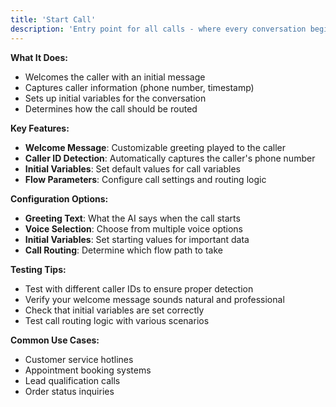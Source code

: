```yaml
---
title: 'Start Call'
description: 'Entry point for all calls - where every conversation begins'
---
```


**What It Does:**
- Welcomes the caller with an initial message
- Captures caller information (phone number, timestamp)
- Sets up initial variables for the conversation
- Determines how the call should be routed

**Key Features:**
- **Welcome Message**: Customizable greeting played to the caller
- **Caller ID Detection**: Automatically captures the caller's phone number
- **Initial Variables**: Set default values for call variables
- **Flow Parameters**: Configure call settings and routing logic

**Configuration Options:**
- **Greeting Text**: What the AI says when the call starts
- **Voice Selection**: Choose from multiple voice options
- **Initial Variables**: Set starting values for important data
- **Call Routing**: Determine which flow path to take

**Testing Tips:**
- Test with different caller IDs to ensure proper detection
- Verify your welcome message sounds natural and professional
- Check that initial variables are set correctly
- Test call routing logic with various scenarios

**Common Use Cases:**
- Customer service hotlines
- Appointment booking systems
- Lead qualification calls
- Order status inquiries
